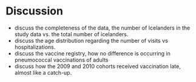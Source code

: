 # Discussion {#discussion}

- discuss the completeness of the data, the number of Icelanders in the study data vs. the total number of icelanders.
- discuss the age distribution regarding the number of visits vs hospitalizations. 
- discuss the vaccine registry, how no difference is occurring in pneumococcal vaccinations of adults
- discuss how the 2009 and 2010 cohorts received vaccination late, almost like a catch-up. 
